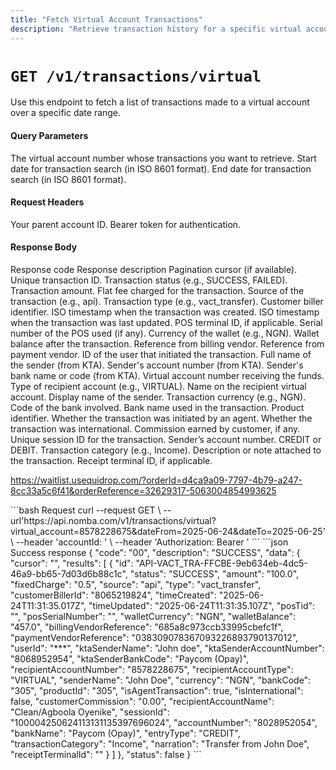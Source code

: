 ```yaml
---
title: "Fetch Virtual Account Transactions"
description: "Retrieve transaction history for a specific virtual account"
---
```



# `GET /v1/transactions/virtual`

<Note variant="info">
Use this endpoint to fetch a list of transactions made to a virtual account over a specific date range.
</Note>

#### Query Parameters

<ParamField query="virtual_account" type="string" required>
  The virtual account number whose transactions you want to retrieve.
</ParamField>

<ParamField query="dateFrom" type="string" required>
  Start date for transaction search (in ISO 8601 format).
</ParamField>

<ParamField query="dateTo" type="string" required>
  End date for transaction search (in ISO 8601 format).
</ParamField>

#### Request Headers

<ParamField header="accountId" type="string" required>
  Your parent account ID.
</ParamField>

<ParamField header="Authorization" type="string" required>
  Bearer token for authentication.
</ParamField>

#### Response Body

<ResponseField name="code" type="string" required>
  Response code
</ResponseField>

<ResponseField name="description" type="string" required>
  Response description
</ResponseField>

<ResponseField name="data" type="object">
  <Expandable title="object" defaultOpen="true">
    <ResponseField name="cursor" type="string">
      Pagination cursor (if available).
    </ResponseField>
    <ResponseField name="results" type="array">
      <Expandable title="Transaction Object" defaultOpen="true">
        <ResponseField name="id" type="string" required>
          Unique transaction ID.
        </ResponseField>
        <ResponseField name="status" type="string" required>
          Transaction status (e.g., SUCCESS, FAILED).
        </ResponseField>
        <ResponseField name="amount" type="string" required>
          Transaction amount.
        </ResponseField>
        <ResponseField name="fixedCharge" type="string">
          Flat fee charged for the transaction.
        </ResponseField>
        <ResponseField name="source" type="string">
          Source of the transaction (e.g., api).
        </ResponseField>
        <ResponseField name="type" type="string">
          Transaction type (e.g., vact_transfer).
        </ResponseField>
        <ResponseField name="customerBillerId" type="string">
          Customer biller identifier.
        </ResponseField>
        <ResponseField name="timeCreated" type="string">
          ISO timestamp when the transaction was created.
        </ResponseField>
        <ResponseField name="timeUpdated" type="string">
          ISO timestamp when the transaction was last updated.
        </ResponseField>
        <ResponseField name="posTid" type="string">
          POS terminal ID, if applicable.
        </ResponseField>
        <ResponseField name="posSerialNumber" type="string">
          Serial number of the POS used (if any).
        </ResponseField>
        <ResponseField name="walletCurrency" type="string">
          Currency of the wallet (e.g., NGN).
        </ResponseField>
        <ResponseField name="walletBalance" type="string">
          Wallet balance after the transaction.
        </ResponseField>
        <ResponseField name="billingVendorReference" type="string">
          Reference from billing vendor.
        </ResponseField>
        <ResponseField name="paymentVendorReference" type="string">
          Reference from payment vendor.
        </ResponseField>
        <ResponseField name="userId" type="string">
          ID of the user that initiated the transaction.
        </ResponseField>
        <ResponseField name="ktaSenderName" type="string">
          Full name of the sender (from KTA).
        </ResponseField>
        <ResponseField name="ktaSenderAccountNumber" type="string">
          Sender's account number (from KTA).
        </ResponseField>
        <ResponseField name="ktaSenderBankCode" type="string">
          Sender's bank name or code (from KTA).
        </ResponseField>
        <ResponseField name="recipientAccountNumber" type="string">
          Virtual account number receiving the funds.
        </ResponseField>
        <ResponseField name="recipientAccountType" type="string">
          Type of recipient account (e.g., VIRTUAL).
        </ResponseField>
        <ResponseField name="recipientAccountName" type="string">
          Name on the recipient virtual account.
        </ResponseField>
        <ResponseField name="senderName" type="string">
          Display name of the sender.
        </ResponseField>
        <ResponseField name="currency" type="string">
          Transaction currency (e.g., NGN).
        </ResponseField>
        <ResponseField name="bankCode" type="string">
          Code of the bank involved.
        </ResponseField>
        <ResponseField name="bankName" type="string">
          Bank name used in the transaction.
        </ResponseField>
        <ResponseField name="productId" type="string">
          Product identifier.
        </ResponseField>
        <ResponseField name="isAgentTransaction" type="boolean">
          Whether the transaction was initiated by an agent.
        </ResponseField>
        <ResponseField name="isInternational" type="boolean">
          Whether the transaction was international.
        </ResponseField>
        <ResponseField name="customerCommission" type="string">
          Commission earned by customer, if any.
        </ResponseField>
        <ResponseField name="sessionId" type="string">
          Unique session ID for the transaction.
        </ResponseField>
        <ResponseField name="accountNumber" type="string">
          Sender’s account number.
        </ResponseField>
        <ResponseField name="entryType" type="string">
          CREDIT or DEBIT.
        </ResponseField>
        <ResponseField name="transactionCategory" type="string">
          Transaction category (e.g., Income).
        </ResponseField>
        <ResponseField name="narration" type="string">
          Description or note attached to the transaction.
        </ResponseField>
        <ResponseField name="receiptTerminalId" type="string">
          Receipt terminal ID, if applicable.
        </ResponseField>
      </Expandable>
    </ResponseField>
  </Expandable>
</ResponseField>

https://waitlist.usequidrop.com/?orderId=d4ca9a09-7797-4b79-a247-8cc33a5c6f41&orderReference=32629317-5063004854993625

<RequestExample>
```bash Request
curl --request GET \
--url'https://api.nomba.com/v1/transactions/virtual?virtual_account=8578228675&dateFrom=2025-06-24&dateTo=2025-06-25' \
--header 'accountId: <your-account-id>' \
--header 'Authorization: Bearer <your-token>'
```
</RequestExample>

<ResponseExample>
```json Success response
{
    "code": "00",
    "description": "SUCCESS",
    "data": {
        "cursor": "",
        "results": [
            {
                "id": "API-VACT_TRA-FFCBE-9eb634eb-4dc5-46a9-bb65-7d03d6b88c1c",
                "status": "SUCCESS",
                "amount": "100.0",
                "fixedCharge": "0.5",
                "source": "api",
                "type": "vact_transfer",
                "customerBillerId": "8065219824",
                "timeCreated": "2025-06-24T11:31:35.017Z",
                "timeUpdated": "2025-06-24T11:31:35.107Z",
                "posTid": "",
                "posSerialNumber": "",
                "walletCurrency": "NGN",
                "walletBalance": "457.0",
                "billingVendorReference": "685a8c973ccb33995cbefc1f",
                "paymentVendorReference": "038309078367093226893790137012",
                "userId": "***",
                "ktaSenderName": "John doe",
                "ktaSenderAccountNumber": "8068952954",
                "ktaSenderBankCode": "Paycom (Opay)",
                "recipientAccountNumber": "8578228675",
                "recipientAccountType": "VIRTUAL",
                "senderName": "John Doe",
                "currency": "NGN",
                "bankCode": "305",
                "productId": "305",
                "isAgentTransaction": true,
                "isInternational": false,
                "customerCommission": "0.00",
                "recipientAccountName": "Clean/Agboola Oyenike",
                "sessionId": "100004250624113131135397696024",
                "accountNumber": "8028952054",
                "bankName": "Paycom (Opay)",
                "entryType": "CREDIT",
                "transactionCategory": "Income",
                "narration": "Transfer from John Doe",
                "receiptTerminalId": ""
            }
        ]
    },
    "status": false
}
```
</ResponseExample>
